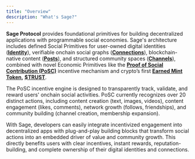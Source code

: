 ```yaml
---
title: "Overview"
description: "What's Sage?"
---
```


**Sage Protocol** provides foundational primitives for building decentralized applications with programmable social economies. Sage's architecture includes defined Social Primitives for user-owned digital identities ([**Identity**](/concepts/1-identity)), verifiable onchain social graphs ([**Connections**](/concepts/3-connections)), blockchain-native content ([**Posts**](/concepts/2-posts)), and structured community spaces ([**Channels**](/concepts/4-channels)), combined with novel Economic Primitives like the [**Proof of Social Contribution (PoSC)**](/introduction/2-posc) incentive mechanism and crypto’s first [**Earned Mint Token**](/introduction/3-emt)**,** [**\$TRUST**](/introduction/4-trust).

The PoSC incentive engine is designed to transparently track, validate, and reward users' onchain social activities. PoSC currently recognizes over 20 distinct actions, including content creation (text, images, videos), content engagement (likes, comments), network growth (follows, friendships), and community building (channel creation, membership expansion).

With Sage, developers can easily integrate incentivized engagement into decentralized apps with plug-and-play building blocks that transform social actions into an embedded driver of value and community growth. This directly benefits users with clear incentives, instant rewards, reputation-building, and complete ownership of their digital identities and connections.